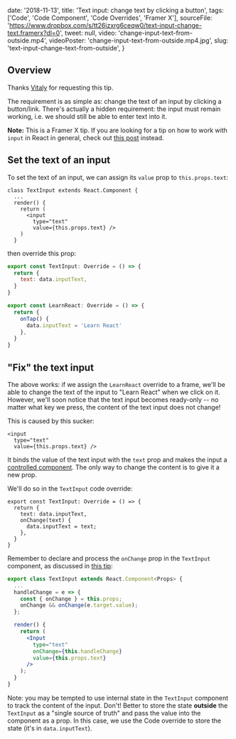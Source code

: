 
  date: '2018-11-13',
  title: 'Text input: change text by clicking a button',
  tags: ['Code', 'Code Component', 'Code Overrides', 'Framer X'],
  sourceFile:
    'https://www.dropbox.com/s/tt26izxrg6ceqw0/text-input-change-text.framerx?dl=0',
  tweet: null,
  video: 'change-input-text-from-outside.mp4',
  videoPoster: 'change-input-text-from-outside.mp4.jpg',
  slug: 'text-input-change-text-from-outside',
}


## Overview

Thanks [Vitaly](https://twitter.com/atKo_O) for requesting this tip.

The requirement is as simple as: change the text of an input by clicking a button/link. There's actually a hidden requirement: the input must remain working, i.e. we should still be able to enter text into it.

**Note:** This is a Framer X tip. If you are looking for a tip on how to work with `input` in React in general, check out [this post](/2020/03/31/react-mental-models-working-with-input) instead.

## Set the text of an input

To set the text of an input, we can assign its `value` prop to `this.props.text`:

```jsx{7}
class TextInput extends React.Component {
  ...
  render() {
    return (
      <input
        type="text"
        value={this.props.text} />
    )
  }
```

then override this prop:

```jsx
export const TextInput: Override = () => {
  return {
    text: data.inputText,
  }
}

export const LearnReact: Override = () => {
  return {
    onTap() {
      data.inputText = 'Learn React'
    },
  }
}
```

## "Fix" the text input

The above works: if we assign the `LearnReact` override to a frame, we'll be able to change the text of the input to "Learn React" when we click on it. However, we'll soon notice that the text input becomes ready-only -- no matter what key we press, the content of the text input does not change!

This is caused by this sucker:

```jsx{3}
<input
  type="text"
  value={this.props.text} />
```

It binds the value of the text input with the `text` prop and makes the input a [controlled component](https://reactjs.org/docs/forms.html). The only way to change the content is to give it a new prop.

We'll do so in the `TextInput` code override:

```jsx{4-6}
export const TextInput: Override = () => {
  return {
    text: data.inputText,
    onChange(text) {
      data.inputText = text;
    },
  }
}
```

Remember to declare and process the `onChange` prop in the `TextInput` component, as discussed in [this tip](/tips/simple-text-input):

```jsx
export class TextInput extends React.Component<Props> {
  ...
  handleChange = e => {
    const { onChange } = this.props;
    onChange && onChange(e.target.value);
  };

  render() {
    return (
      <Input
        type="text"
        onChange={this.handleChange}
        value={this.props.text}
      />
    );
  }
}
```

Note: you may be tempted to use internal state in the `TextInput` component to track the content of the input. Don't! Better to store the state **outside** the `TextInput` as a "single source of truth" and pass the value into the component as a prop. In this case, we use the Code override to store the state (it's in `data.inputText`).
